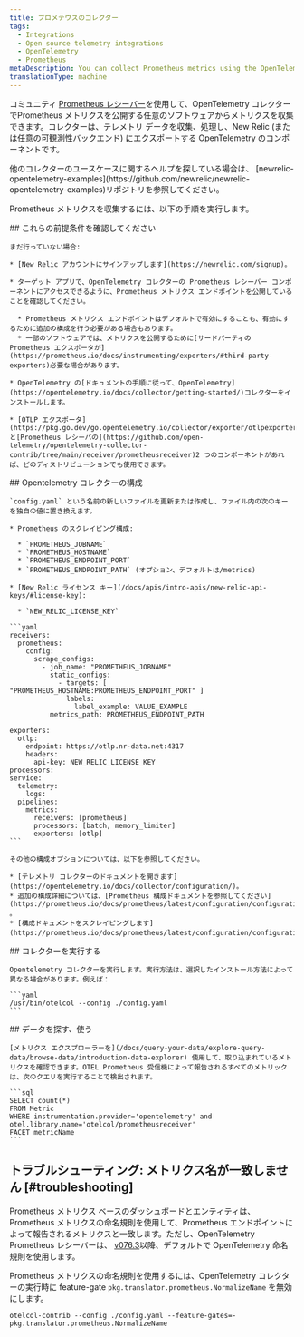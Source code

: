 ```yaml
---
title: プロメテウスのコレクター
tags:
  - Integrations
  - Open source telemetry integrations
  - OpenTelemetry
  - Prometheus
metaDescription: You can collect Prometheus metrics using the OpenTelemetry collector.
translationType: machine
---
```


[](https://prometheus.io/docs/instrumenting/exporters/)コミュニティ [Prometheus レシーバー](https://github.com/open-telemetry/opentelemetry-collector-contrib/tree/main/receiver/prometheusreceiver)を使用して、OpenTelemetry コレクターでPrometheus メトリクスを公開する任意のソフトウェアからメトリクスを収集できます。コレクターは、テレメトリ データを収集、処理し、New Relic (または任意の可観測性バックエンド) にエクスポートする OpenTelemetry のコンポーネントです。

<Callout variant="tip">
  他のコレクターのユースケースに関するヘルプを探している場合は、 [newrelic-opentelemetry-examples](https://github.com/newrelic/newrelic-opentelemetry-examples)リポジトリを参照してください。
</Callout>

Prometheus メトリクスを収集するには、以下の手順を実行します。

<Steps>
  <Step>
    ## これらの前提条件を確認してください

    まだ行っていない場合:

    * [New Relic アカウントにサインアップします](https://newrelic.com/signup)。

    * ターゲット アプリで、OpenTelemetry コレクターの Prometheus レシーバー コンポーネントにアクセスできるように、Prometheus メトリクス エンドポイントを公開していることを確認してください。

      * Prometheus メトリクス エンドポイントはデフォルトで有効にすることも、有効にするために追加の構成を行う必要がある場合もあります。
      * 一部のソフトウェアでは、メトリクスを公開するために[サードパーティの Prometheus エクスポータが](https://prometheus.io/docs/instrumenting/exporters/#third-party-exporters)必要な場合があります。

    * OpenTelemetry の[ドキュメントの手順に従って、OpenTelemetry](https://opentelemetry.io/docs/collector/getting-started/)コレクターをインストールします。

    * [OTLP エクスポータ](https://pkg.go.dev/go.opentelemetry.io/collector/exporter/otlpexporter)と[Prometheus レシーバの](https://github.com/open-telemetry/opentelemetry-collector-contrib/tree/main/receiver/prometheusreceiver)2 つのコンポーネントがあれば、どのディストリビューションでも使用できます。
  </Step>

  <Step>
    ## Opentelemetry コレクターの構成

    `config.yaml` という名前の新しいファイルを更新または作成し、ファイル内の次のキーを独自の値に置き換えます。

    * Prometheus のスクレイピング構成:

      * `PROMETHEUS_JOBNAME`
      * `PROMETHEUS_HOSTNAME`
      * `PROMETHEUS_ENDPOINT_PORT`
      * `PROMETHEUS_ENDPOINT_PATH` (オプション、デフォルトは/metrics)

    * [New Relic ライセンス キー](/docs/apis/intro-apis/new-relic-api-keys/#license-key):

      * `NEW_RELIC_LICENSE_KEY`

    ```yaml
    receivers:
      prometheus:
        config:
          scrape_configs:
            - job_name: "PROMETHEUS_JOBNAME"
              static_configs:
                - targets: [ "PROMETHEUS_HOSTNAME:PROMETHEUS_ENDPOINT_PORT" ]
                  labels:
                    label_example: VALUE_EXAMPLE
              metrics_path: PROMETHEUS_ENDPOINT_PATH

    exporters:
      otlp:
        endpoint: https://otlp.nr-data.net:4317
        headers:
          api-key: NEW_RELIC_LICENSE_KEY
    processors:
    service:
      telemetry:
        logs:
      pipelines:
        metrics:
          receivers: [prometheus]
          processors: [batch, memory_limiter]
          exporters: [otlp]
    ```

    その他の構成オプションについては、以下を参照してください。

    * [テレメトリ コレクターのドキュメントを開きます](https://opentelemetry.io/docs/collector/configuration/)。
    * 追加の構成詳細については、[Prometheus 構成ドキュメントを参照してください](https://prometheus.io/docs/prometheus/latest/configuration/configuration/) 。
    * [構成ドキュメントをスクレイピングします](https://prometheus.io/docs/prometheus/latest/configuration/configuration/#scrape_config)。
  </Step>

  <Step>
    ## コレクターを実行する

    Opentelemetry コレクターを実行します。実行方法は、選択したインストール方法によって異なる場合があります。例えば：

    ```yaml
    /usr/bin/otelcol --config ./config.yaml
    ```
  </Step>

  <Step>
    ## データを探す、使う

    [メトリクス エクスプローラーを](/docs/query-your-data/explore-query-data/browse-data/introduction-data-explorer) 使用して、取り込まれているメトリクスを確認できます。OTEL Prometheus 受信機によって報告されるすべてのメトリックは、次のクエリを実行することで検出されます。

    ```sql
    SELECT count(*) 
    FROM Metric 
    WHERE instrumentation.provider='opentelemetry' and otel.library.name='otelcol/prometheusreceiver' 
    FACET metricName 
    ```
  </Step>
</Steps>

## トラブルシューティング: メトリクス名が一致しません [#troubleshooting]

Prometheus メトリクス ベースのダッシュボードとエンティティは、Prometheus メトリクスの命名規則を使用して、Prometheus エンドポイントによって報告されるメトリクスと一致します。ただし、OpenTelemetry Prometheus レシーバーは、 [v076.3](https://github.com/open-telemetry/opentelemetry-collector-contrib/releases/tag/v0.76.3)以降、デフォルトで OpenTelemetry 命名規則を使用します。

Prometheus メトリクスの命名規則を使用するには、OpenTelemetry コレクターの実行時に feature-gate `pkg.translator.prometheus.NormalizeName` を無効にします。

```shell
otelcol-contrib --config ./config.yaml --feature-gates=-pkg.translator.prometheus.NormalizeName
```